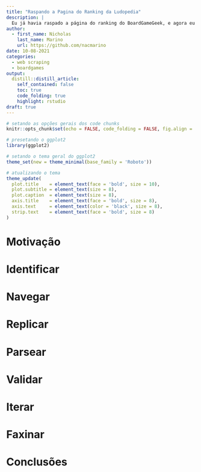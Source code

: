 ```yaml
---
title: "Raspando a Pagina do Ranking da Ludopedia"
description: |
  Eu já havia raspado a página do ranking do BoardGameGeek, e agora eu vou repetir a tarefa focando na página da Ludopedia. Meu objetivo com isso é comparar o ranking dos jogos de tabuleiro entre os dois sites, e determinar quão similares são as posições dos mesmos títulos entre eles.
author:
  - first_name: Nicholas 
    last_name: Marino
    url: https://github.com/nacmarino
date: 10-08-2021
categories:
  - web scraping
  - boardgames
output:
  distill::distill_article:
    self_contained: false
    toc: true
    code_folding: true
    highlight: rstudio
draft: true
---
```


```r
# setando as opções gerais dos code chunks
knitr::opts_chunk$set(echo = FALSE, code_folding = FALSE, fig.align = 'center')

# presetando o ggplot2
library(ggplot2)

# setando o tema geral do ggplot2
theme_set(new = theme_minimal(base_family = 'Roboto'))

# atualizando o tema
theme_update(
  plot.title    = element_text(face = 'bold', size = 10),
  plot.subtitle = element_text(size = 8),
  plot.caption  = element_text(size = 8),
  axis.title    = element_text(face = 'bold', size = 8),
  axis.text     = element_text(color = 'black', size = 8),
  strip.text    = element_text(face = 'bold', size = 8)
)
```

# Motivação

# Identificar

# Navegar

# Replicar

# Parsear

# Validar

# Iterar

# Faxinar

# Conclusões
